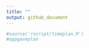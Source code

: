 ```yaml
---
title: ""
output: github_document
---
```



```r
#source('rscript/timeplan.R')
#oppgaveplan
```



